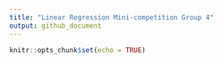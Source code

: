 ```yaml
---
title: "Linear Regression Mini-competition Group 4"
output: github_document
---
```


```r
knitr::opts_chunk$set(echo = TRUE)
```
